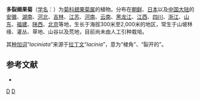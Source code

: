 {{Speciesbox
| genus = Pterocypsela
| species = laciniata
| authority = (Houtt.) c.Shih, 1988
}}

'''多裂翅果菊'''（[[学名|学名]]：{{lang|la|''Pterocypsela laciniata''}}）为[[菊科|菊科]][[翅果菊属|翅果菊属]]的植物。分布在[[朝鲜|朝鲜]]、[[日本|日本]]以及[[中国大陆|中国大陆]]的[[安徽|安徽]]、[[湖南|湖南]]、[[河北|河北]]、[[吉林|吉林]]、[[江苏|江苏]]、[[河南|河南]]、[[云南|云南]]、[[黑龙江|黑龙江]]、[[江西|江西]]、[[四川|四川]]、[[浙江|浙江]]、[[山东|山东]]、[[福建|福建]]、[[陕西|陕西]]、[[北京|北京]]等地，生长于海拔300米至2,000米的地区，常生于山坡林缘、灌丛、草地、山谷以及荒地，目前尚未由人工引种栽培。

其[[种加词|种加词]]“''laciniata''”来源于[[拉丁文|拉丁文]]“''lacinia''”，意为“棱角”、“裂开的”。

== 参考文献 ==
<div class="references-small">
* {{cite web| url =http://www.bioinfo.cn/db05/KmzwSpecies.php?action=view&id=5205| title =多裂翅果菊| work =《中国高等植物数据库全库》| publisher =中国科学院微生物研究所| author =昆明植物研究所| accessdate =2009-02-25| deadurl =yes| archiveurl =https://web.archive.org/web/20160305004647/http://www.bioinfo.cn/db05/KmzwSpecies.php?action=view&id=5205| archivedate =2016-03-05}}
</div>
{{Taxonbar|from=Q10933131}}

[[Category:翅果菊属|D]]
[[Category:1988年描述的植物|D]]
